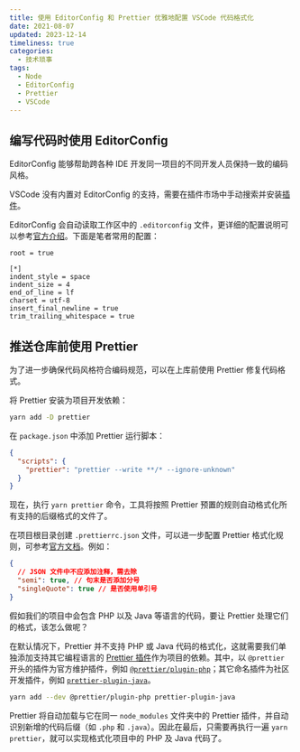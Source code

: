 ```yaml
---
title: 使用 EditorConfig 和 Prettier 优雅地配置 VSCode 代码格式化
date: 2021-08-07
updated: 2023-12-14
timeliness: true
categories:
  - 技术琐事
tags:
  - Node
  - EditorConfig
  - Prettier
  - VSCode
---
```


## 编写代码时使用 EditorConfig

EditorConfig 能够帮助跨各种 IDE 开发同一项目的不同开发人员保持一致的编码风格。

VSCode 没有内置对 EditorConfig 的支持，需要在插件市场中手动搜索并安装[插件](https://marketplace.visualstudio.com/items?itemName=EditorConfig.EditorConfig)。

EditorConfig 会自动读取工作区中的 `.editorconfig` 文件，更详细的配置说明可以参考[官方介绍](https://editorconfig-specification.readthedocs.io/)。下面是笔者常用的配置：

```editorconfig
root = true

[*]
indent_style = space
indent_size = 4
end_of_line = lf
charset = utf-8
insert_final_newline = true
trim_trailing_whitespace = true
```

## 推送仓库前使用 Prettier

为了进一步确保代码风格符合编码规范，可以在上库前使用 Prettier 修复代码格式。

将 Prettier 安装为项目开发依赖：

```bash
yarn add -D prettier
```

在 `package.json` 中添加 Prettier 运行脚本：

```json
{
  "scripts": {
    "prettier": "prettier --write **/* --ignore-unknown"
  }
}
```

现在，执行 `yarn prettier` 命令，工具将按照 Prettier 预置的规则自动格式化所有支持的后缀格式的文件了。

在项目根目录创建 `.prettierrc.json` 文件，可以进一步配置 Prettier 格式化规则，可参考[官方文档](https://prettier.io/docs/en/options.html)。例如：

```json
{
  // JSON 文件中不应添加注释，需去除
  "semi": true, // 句末是否添加分号
  "singleQuote": true // 是否使用单引号
}
```

假如我们的项目中会包含 PHP 以及 Java 等语言的代码，要让 Prettier 处理它们的格式，该怎么做呢？

在默认情况下，Prettier 并不支持 PHP 或 Java 代码的格式化，这就需要我们单独添加支持其它编程语言的 [Prettier 插件](https://prettier.io/docs/en/plugins.html)作为项目的依赖。其中，以 `@prettier` 开头的插件为官方维护插件，例如 [`@prettier/plugin-php`](https://github.com/prettier/plugin-php)；其它命名插件为社区开发插件，例如 [`prettier-plugin-java`](https://github.com/jhipster/prettier-java)。

```bash
yarn add --dev @prettier/plugin-php prettier-plugin-java
```

Prettier 将自动加载与它在同一 `node_modules` 文件夹中的 Prettier 插件，并自动识别新增的代码后缀（如 `.php` 和 `.java`）。因此在最后，只需要再执行一遍 `yarn prettier`，就可以实现格式化项目中的 PHP 及 Java 代码了。
